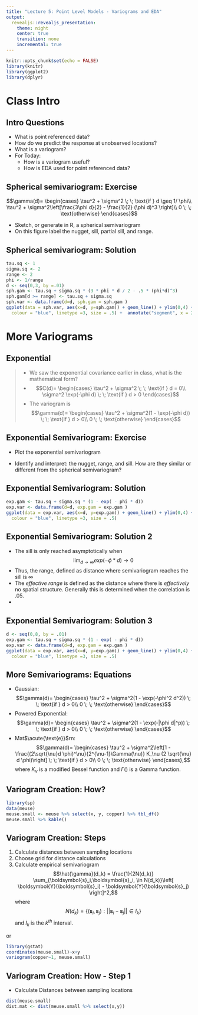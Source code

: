 ```yaml
---
title: "Lecture 5: Point Level Models - Variograms and EDA"
output:
  revealjs::revealjs_presentation:
    theme: night
    center: true
    transition: none
    incremental: true
---
```


```r
knitr::opts_chunk$set(echo = FALSE)
library(knitr)
library(ggplot2)
library(dplyr)
```

# Class Intro

## Intro Questions 
- What is point referenced data?
- How do we predict the response at unobserved locations?
- What is a variogram?
- For Today:
    - How is a variogram useful?
    - How is EDA used for point referenced data?


## Spherical semivariogram: Exercise
$$\gamma(d)=
\begin{cases}
\tau^2 + \sigma^2 \; \; \text{if } d \geq 1/ \phi\\
\tau^2 + \sigma^2\left[\frac{3\phi d}{2} - \frac{1}{2} (\phi d)^3 \right]\\
0 \; \; \text{otherwise}
\end{cases}$$

- Sketch, or generate in R, a spherical semivariogram
- On this figure label the nugget, sill, partial sill, and range.

## Spherical semivariogram: Solution

```r
tau.sq <- 1
sigma.sq <- 2
range <- 2
phi <- 1/range
d <- seq(0,3, by =.01)
sph.gam <- tau.sq + sigma.sq * (3 * phi * d / 2 - .5 * (phi*d)^3)
sph.gam[d >= range] <- tau.sq + sigma.sq
sph.var <- data.frame(d=d, sph.gam = sph.gam )
ggplot(data = sph.var, aes(x=d, y=sph.gam)) + geom_line() + ylim(0,4) + ylab('spherical variogram') + annotate('text', x=0.1, y = 0.9, label = 'nugget') + annotate('text', x=2.5, y = 3.1, label = 'sill') + annotate('text', x=2.2, y = .1, label = 'range', color = 'blue') +  annotate("segment", x = 2, xend = 2, y = 0, yend = 4,
  colour = "blue", linetype =3, size = .5) +  annotate("segment", x = 2, xend = 3, y = 1, yend = 1,colour = "red", linetype =3, size = .5) +  annotate("segment", x = 2, xend = 3, y = 3, yend = 3,colour = "red", linetype =3, size = .5) +  annotate("segment", x = 2.5, xend = 2.5, y = 1, yend = 3,colour = "red", linetype =3, size = .5) + annotate('text', x=2.2, y = 2, label = 'partial sill', color = 'red') 
```

# More Variograms

## Exponential 

>- We saw the exponential covariance earlier in class, what is the mathematical form?
- $$C(d)=
\begin{cases}
\tau^2 + \sigma^2 \; \; \text{if } d = 0\\
\sigma^2 \exp(-\phi d) \; \; \text{if } d > 0
\end{cases}$$
- The variogram is 
$$\gamma(d)=
\begin{cases}
\tau^2 + \sigma^2(1 - \exp(-\phi d)) \; \; \text{if } d > 0\\
0 \; \; \text{otherwise} 
\end{cases}$$

## Exponential Semivariogram: Exercise

- Plot the exponential semivariogram

- Identify and interpret: the nugget, range, and sill. How are they similar or different from the spherical semivariogram?

## Exponential Semivariogram: Solution

```r
exp.gam <- tau.sq + sigma.sq * (1 - exp( - phi * d))
exp.var <- data.frame(d=d, exp.gam = exp.gam )
ggplot(data = exp.var, aes(x=d, y=exp.gam)) + geom_line() + ylim(0,4) + ylab('exponential variogram') + annotate('text', x=0.1, y = 0.9, label = 'nugget') + annotate('text', x=2.9, y = 2.65, label = 'sill?') + annotate('text', x=2.2, y = .1, label = 'range?', color = 'blue') +  annotate("segment", x = 2, xend = 2, y = 0, yend = 4,
  colour = "blue", linetype =3, size = .5) 
```

## Exponential Semivariogram: Solution 2

- The sill is only reached asymptotically when $$\lim_{d\rightarrow \infty} exp(-\phi * d) \rightarrow 0$$
- Thus, the range, defined as distance where semivariogram reaches the sill is $\infty$
- The *effective range* is defined as the distance where there is *effectively* no spatial structure. Generally this is determined when the correlation is .05. 
- \begin{eqnarray*}
\exp(-d_o \phi) &=&.05 \\
d_0 \phi &=& - \log(.05) \\
d_0 &\approx& \frac{3}{\phi}
\end{eqnarray*}

## Exponential Semivariogram: Solution 3

```r
d <- seq(0,8, by = .01)
exp.gam <- tau.sq + sigma.sq * (1 - exp( - phi * d))
exp.var <- data.frame(d=d, exp.gam = exp.gam )
ggplot(data = exp.var, aes(x=d, y=exp.gam)) + geom_line() + ylim(0,4) + ylab('exponential variogram') + annotate('text', x=0.1, y = 0.9, label = 'nugget') + annotate('text', x=7.9, y = 3.1, label = 'sill') + annotate('text', x=6.6, y = .1, label = 'effective range', color = 'blue') +  annotate("segment", x = 6, xend = 6, y = 0, yend = 4,
  colour = "blue", linetype =3, size = .5) 
```

## More Semivariograms: Equations
- Gaussian: 
$$\gamma(d)=
\begin{cases}
\tau^2 + \sigma^2(1 - \exp(-\phi^2 d^2)) \; \; \text{if } d > 0\\
0 \; \; \text{otherwise} 
\end{cases}$$
- Powered Exponential:
$$\gamma(d)=
\begin{cases}
\tau^2 + \sigma^2(1 - \exp(-|\phi d|^p)) \; \; \text{if } d > 0\\
0 \; \; \text{otherwise} 
\end{cases}$$
- Mat$\acute{\text{e}}$rn:
$$\gamma(d)=
\begin{cases}
\tau^2 + \sigma^2\left[1 - \frac{(2\sqrt{\nu}d \phi)^\nu}{2^{\nu-1}\Gamma(\nu)} K_\nu (2 \sqrt{\nu} d \phi)\right] \; \; \text{if } d > 0\\
0 \; \; \text{otherwise} 
\end{cases},$$
where $K_\nu$ is a modified Bessel function and $\Gamma()$ is a Gamma function.


## Variogram Creation: How?

```r
library(sp)
data(meuse)
meuse.small <- meuse %>% select(x, y, copper) %>% tbl_df()
meuse.small %>% kable()
```

## Variogram Creation: Steps

1. Calculate distances between sampling locations
2. Choose grid for distance calculations
3. Calculate empirical semivariogram
$$\hat{\gamma}(d_k) = \frac{1}{2N(d_k)} \sum_{\boldsymbol{s}_i,\boldsymbol{s}_i, \in N(d_k)}\left[ \boldsymbol{Y}(\boldsymbol{s}_i) - \boldsymbol{Y}(\boldsymbol{s}_j)  \right]^2,$$
where $$N(d_k) = \{(\boldsymbol{s}_i,\boldsymbol{s}_j): ||\boldsymbol{s}_i -\boldsymbol{s}_j|| \in I_k\}$$ and $I_k$ is the $k^{th}$ interval.

or
```r
library(gstat)
coordinates(meuse.small)~x+y
variogram(copper~1, meuse.small)
```

## Variogram Creation: How - Step 1

- Calculate Distances between sampling locations

```r
dist(meuse.small)
dist.mat <- dist(meuse.small %>% select(x,y))
```

